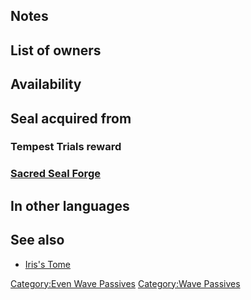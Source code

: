 {{Passive
|type=C
|exclusive=0
|1name=Even Atk Wave 1
|1tagid=SID_攻撃の波・偶数1
|1promotionRarity=4
|1promotionTier=1
|1required=-
|1effect=At start of even-numbered turns, grants Atk+2 to unit and adjacent allies for 1 turn.<br>(Bonus granted to unit even if no allies are adjacent.)
|1cost=60
|2name=Even Atk Wave 2
|2tagid=SID_攻撃の波・偶数2
|2promotionRarity=5
|2promotionTier=1
|2effect=At start of even-numbered turns, grants Atk+4 to unit and adjacent allies for 1 turn.<br>(Bonus granted to unit even if no allies are adjacent.)
|2cost=120
|3name=Even Atk Wave 3
|3tagid=SID_攻撃の波・偶数3
|3effect=At start of even-numbered turns, grants Atk+6 to unit and adjacent allies for 1 turn.<br>(Bonus granted to unit even if no allies are adjacent.)
|3cost=240
|canUseMove={{MoveList|all}}
|canUseWeapon={{WeaponList|all}}
|properties=random_all,random_inherit_base
}}
==Notes==
{{Bonuses}}
==List of owners==
{{Skill Hero List}}
==Availability==
{{PassiveFocusList}}
{{PassiveDistributionList}}
{{PassiveCombatManualList}}
==Seal acquired from==
===Tempest Trials reward===
{{Tempest Trials seal reward}}
===[[Sacred Seal Forge]]===
{{SealCosts
|seals=Even Atk Wave 1;Even Atk Wave 2;Even Atk Wave 3
|badgeColor=Scarlet
|costs1=20;100;20
|costs2=60;200;50
|costs3=400;1000;100
}}
==In other languages==
{{OtherLanguages
|japanese=攻撃の波・偶数
|german=Gerader Angr.
|spanishEU=Ola Ata par
|spanishLA=Ola Atq. par
|french=Pair Atq
|italian=Att pari
|chineseTW=攻擊之波・偶數
|portuguese=Onda Atq. par
}}
==See also==
* [[Iris's Tome]]
{{Seals Navbox}}
{{Passives Navbox|C}}
[[Category:Even Wave Passives]]
[[Category:Wave Passives]]